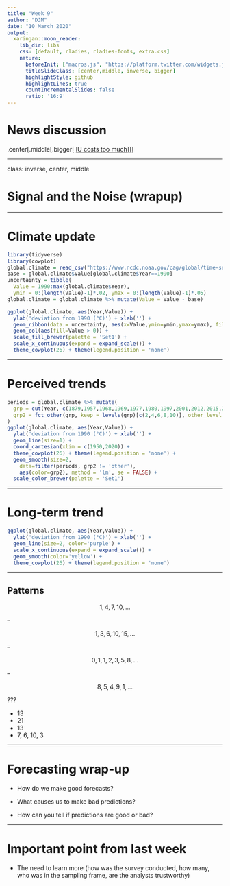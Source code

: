 ```yaml
---
title: "Week 9"
author: "DJM"
date: "10 March 2020"
output:
  xaringan::moon_reader:
    lib_dir: libs
    css: [default, rladies, rladies-fonts, extra.css]
    nature:
      beforeInit: ["macros.js", "https://platform.twitter.com/widgets.js"]
      titleSlideClass: [center,middle, inverse, bigger]
      highlightStyle: github
      highlightLines: true
      countIncrementalSlides: false
      ratio: '16:9'
---
```



# News discussion

.center[.middle[.bigger[
[IU costs too much](https://www.idsnews.com/article/2020/02/opinion-purdue-saves-students-money-while-iu-doesnt?fbclid=IwAR3rTRZ88t1r5C5jfztS4gjWz98T1dFEIHIGb1Xxq2CPRWxuwV54dDnzmbY)
]]]

---

class: inverse, center, middle

# Signal and the Noise (wrapup)


---

# Climate update


```r
library(tidyverse)
library(cowplot)
global.climate = read_csv("https://www.ncdc.noaa.gov/cag/global/time-series/globe/land_ocean/1/1/1880-2020/data.csv?trend=true&trend_base=10&firsttrendyear=1880&lasttrendyear=2020", skip=4)
base = global.climate$Value[global.climate$Year==1990]
uncertainty = tibble(
  Value = 1990:max(global.climate$Year),
  ymin = 0:(length(Value)-1)*.02, ymax = 0:(length(Value)-1)*.05)
global.climate = global.climate %>% mutate(Value = Value - base) 
```

```r
ggplot(global.climate, aes(Year,Value)) + 
  ylab('deviation from 1990 (°C)') + xlab('') +
  geom_ribbon(data = uncertainty, aes(x=Value,ymin=ymin,ymax=ymax), fill='grey70' ) +
  geom_col(aes(fill=Value > 0)) +
  scale_fill_brewer(palette = 'Set1') +
  scale_x_continuous(expand = expand_scale()) +
  theme_cowplot(26) + theme(legend.position = 'none')
```

---

# Perceived trends

```r
periods = global.climate %>% mutate(
  grp = cut(Year, c(1879,1957,1968,1969,1977,1980,1997,2001,2012,2015,2020)),
  grp2 = fct_other(grp, keep = levels(grp)[c(2,4,6,8,10)], other_level = 'other')
)
ggplot(global.climate, aes(Year,Value)) + 
  ylab('deviation from 1990 (°C)') + xlab('') +
  geom_line(size=1) +
  coord_cartesian(xlim = c(1950,2020)) +
  theme_cowplot(26) + theme(legend.position = 'none') +
  geom_smooth(size=2,
    data=filter(periods, grp2 != 'other'),
    aes(color=grp2), method = 'lm', se = FALSE) +
  scale_color_brewer(palette = 'Set1')
```

---

# Long-term trend

```r
ggplot(global.climate, aes(Year,Value)) + 
  ylab('deviation from 1990 (°C)') + xlab('') +
  geom_line(size=2, color='purple') +
  scale_x_continuous(expand = expand_scale()) +
  geom_smooth(color='yellow') +
  theme_cowplot(26) + theme(legend.position = 'none')
```


---

## Patterns

$$1, 4, 7, 10, \ldots$$

--

$$1, 3, 6, 10, 15, \ldots$$

--

$$0, 1, 1, 2, 3, 5, 8, \ldots$$

--

$$8, 5, 4, 9, 1, \ldots$$

???

* 13
* 21
* 13
* 7, 6, 10, 3




---

# Forecasting wrap-up

* How do we make good forecasts?

* What causes us to make bad predictions?

* How can you tell if predictions are good or bad?

---

# Important point from last week

* The need to learn more (how was the survey conducted, how many, who was in the sampling frame, are the analysts trustworthy)